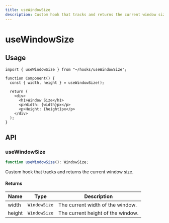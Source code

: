 ```yaml
---
title: useWindowSize
description: Custom hook that tracks and returns the current window size.
---
```


# useWindowSize

## Usage

```tsx title="Component.tsx"
import { useWindowSize } from "~/hooks/useWindowSize";

function Component() {
  const { width, height } = useWindowSize();

  return (
    <div>
      <h1>Window Size</h1>
      <p>Width: {width}px</p>
      <p>Height: {height}px</p>
    </div>
  );
}
```

## API

### useWindowSize

```ts title="useWindowSize.ts"
function useWindowSize(): WindowSize;
```

Custom hook that tracks and returns the current window size.

#### Returns

| Name   | Type         | Description                       |
| ------ | ------------ | --------------------------------- |
| width  | `WindowSize` | The current width of the window.  |
| height | `WindowSize` | The current height of the window. |
